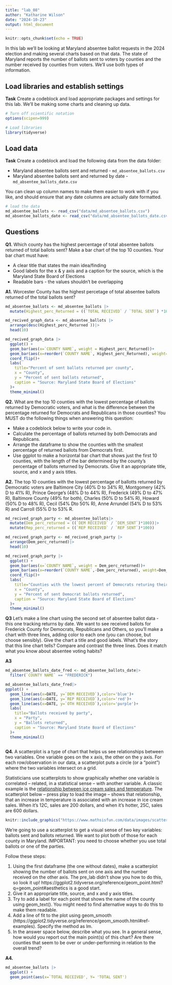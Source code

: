 ```yaml
---
title: "lab_08"
author: "Katharine Wilson"
date: "2024-10-23"
output: html_document
---
```


```r
knitr::opts_chunk$set(echo = TRUE)
```

In this lab we'll be looking at Maryland absentee ballot requests in the 2024 election and making several charts based on that data. The state of Maryland reports the number of ballots sent to voters by counties and the number received by counties from voters. We'll use both types of information.

## Load libraries and establish settings

**Task** Create a codeblock and load appropriate packages and settings for this lab. We'll be making some charts and cleaning up data.

```r
# Turn off scientific notation
options(scipen=999)

# Load libraries
library(tidyverse)
```

## Load data

**Task** Create a codeblock and load the following data from the data folder:

-   Maryland absentee ballots sent and returned - `md_absentee_ballots.csv`
-   Maryland absentee ballots sent and returned by date - `md_absentee_ballots_date.csv`

You can clean up column names to make them easier to work with if you like, and should ensure that any date columns are actually date formatted.

```r
# load the data
md_absentee_ballots <- read_csv("data/md_absentee_ballots.csv")
md_absentee_ballots_date <- read_csv("data/md_absentee_ballots_date.csv")
```

## Questions

**Q1.** Which county has the highest percentage of total absentee ballots returned of total ballots sent? Make a bar chart of the top 10 counties. Your bar chart must have:

-   A clear title that states the main idea/finding
-   Good labels for the x & y axis and a caption for the source, which is the Maryland State Board of Elections
-   Readable bars - the values shouldn't be overlapping

**A1.** 
Worcester County has the highest percetage of total absentee ballots returned of the total ballots sent? 
```r
md_absentee_ballots <- md_absentee_ballots |>
  mutate(Highest_perc_Returned = ((`TOTAL RECEIVED` / `TOTAL SENT`) *100))

md_recived_graph_data <- md_absentee_ballots |>
  arrange(desc(Highest_perc_Returned ))|>
  head(10)

md_recived_graph_data |>
  ggplot() +
  geom_bar(aes(x=`COUNTY NAME`, weight = Highest_perc_Returned))+
  geom_bar(aes(x=reorder(`COUNTY NAME`, Highest_perc_Returned), weight=Highest_perc_Returned))+
  coord_flip()+
  labs(
    title="Percent of sent ballots returned per county",
    x = "County",
    y = "Percent of sent ballots returned",
    caption = "Source: Maryland State Board of Elections"
  )+
  theme_minimal()
```

**Q2.** What are the top 10 counties with the lowest percentage of ballots returned by Democratic voters, and what is the difference between the percentage returned for Democrats and Republicans in those counties? You MUST do the following things when answering this question:

-   Make a codeblock below to write your code in.
-   Calculate the percentage of ballots returned by both Democrats and Republicans.
-   Arrange the dataframe to show the counties with the smallest percentage of returned ballots from Democrats first.
-   Use ggplot to make a horizontal bar chart that shows just the first 10 counties, with the length of the bar determined by the county's percentage of ballots returned by Democrats. Give it an appropriate title, source, and x and y axis titles.

**A2.**
The top 10 counties with the lowest percentage of ballotts returned by Democratic voters are Baltimore City (40% D to 34% R), Montgomery (42% D to 41% R), Prince George's (48% D to 44% R), Frederick (49% D to 47% R), Baltimore County (49% for both), Charles (50% D to 54% R), Howard (50% D to 48% R), Cecil (54% Dto 50% R), Anne Arrundel (54% D to 53% R) and Carroll (55% D to 53% R. 
```r
md_recived_graph_party <- md_absentee_ballots|>
  mutate(Dem_perc_returned = ((`DEM RECEIVED` / `DEM_SENT`)*100))|>
  mutate(Rep_perc_returned = ((`REP RECEIVED` / `REP SENT`)*100))

md_recived_graph_party <- md_recived_graph_party |>
  arrange(Dem_perc_returned)|>
  head(10)

md_recived_graph_party |>
  ggplot() +
  geom_bar(aes(x=`COUNTY NAME`, weight = Dem_perc_returned))+
  geom_bar(aes(x=reorder(`COUNTY NAME`,-Dem_perc_returned), weight=Dem_perc_returned))+
  coord_flip()+
  labs(
    title="Counties with the lowest percent of Democrats returing their ballot",
    x = "County",
    y = "Percent of sent Democrat ballots returned",
    caption = "Source: Maryland State Board of Elections"
  )+
  theme_minimal()
```
**Q3** Let's make a line chart using the second set of absentee ballot data - this one tracking returns by date. We want to see received ballots for Frederick County for Democrats, Republicans and Others, so you'll make a chart with three lines, adding color to each one (you can choose, but choose sensibly). Give the chart a title and good labels. What's the story that this line chart tells? Compare and contrast the three lines. Does it match what you know about absentee voting habits?

**A3** 

```r
md_absentee_ballots_date_fred <- md_absentee_ballots_date|>
  filter(`COUNTY NAME` == "FREDERICK")
```

```r
md_absentee_ballots_date_fred|>
ggplot() + 
  geom_line(aes(x=DATE, y=`DEM RECEIVED`),color='blue')+
  geom_line(aes(x=DATE, y=`REP RECEIVED`),color='red')+
  geom_line(aes(x=DATE, y=`OTH RECEIVED`),color='purple')+
  labs(
    title="Ballots received by party",
    x = "Party",
    y = "Ballots returned",
    caption = "Source: Maryland State Board of Elections"
  )+
  theme_minimal()
  
```


**Q4.** A scatterplot is a type of chart that helps us see relationships between two variables. One variable goes on the x axis, the other on the y axis. For each row/observation in our data, a scatterplot puts a circle (or a "point") where the two variables intersect on a grid.

Statisticians use scatterplots to show graphically whether one variable is correlated -- related, in a statistical sense -- with another variable. A classic example is the [relationship between ice cream sales and temperature](https://www.mathsisfun.com/data/scatter-xy-plots.html). The scatterplot below -- press play to load the image -- shows that relationship, that an increase in temperature is associated with an increase in ice cream sales. When it's 12C, sales are 200 dollars, and when it's hotter, 25C, sales are 600 dollars.

```r
knitr::include_graphics("https://www.mathsisfun.com/data/images/scatter-ice-cream1.svg")
```

We're going to use a scatterplot to get a visual sense of two key variables: ballots sent and ballots returned. We want to plot both of those for each county in Maryland. IMPORTANT: you need to choose whether you use total ballots or one of the parties.

Follow these steps:

1. Using the first dataframe (the one without dates), make a scatterplot showing the number of ballots sent on one axis and the number received on the other axis. The pre_lab didn't show you how to do this, so look it up! https://ggplot2.tidyverse.org/reference/geom_point.html?q=geom_point#aesthetics is a good start.
2. Give it an appropriate title, source, and x and y axis titles.
3. Try to add a label for each point that shows the name of the county using geom_text(). You might need to find alternative ways to do this to make them readable.
4. Add a line of fit to the plot using geom_smooth (https://ggplot2.tidyverse.org/reference/geom_smooth.html#ref-examples). Specify the method as lm.
5. In the answer space below, describe what you see. In a general sense, how would you report out the main point(s) of this chart? Are there counties that seem to be over or under-performing in relation to the overall trend?

**A4.** 

```r
md_absentee_ballots |>
  ggplot() + 
  geom_point(aes(x=`TOTAL RECEIVED', Y= 'TOTAL SENT')
```
